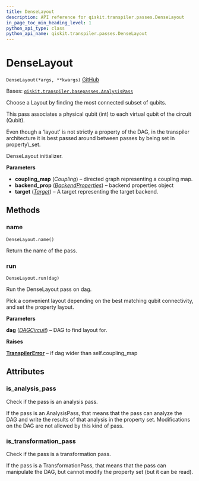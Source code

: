 ```yaml
---
title: DenseLayout
description: API reference for qiskit.transpiler.passes.DenseLayout
in_page_toc_min_heading_level: 1
python_api_type: class
python_api_name: qiskit.transpiler.passes.DenseLayout
---
```


# DenseLayout

<span id="qiskit.transpiler.passes.DenseLayout" />

`DenseLayout(*args, **kwargs)` [GitHub](https://github.com/qiskit/qiskit/tree/stable/0.22/qiskit/transpiler/passes/layout/dense_layout.py "view source code")

Bases: [`qiskit.transpiler.basepasses.AnalysisPass`](qiskit.transpiler.AnalysisPass "qiskit.transpiler.basepasses.AnalysisPass")

Choose a Layout by finding the most connected subset of qubits.

This pass associates a physical qubit (int) to each virtual qubit of the circuit (Qubit).

<Admonition title="Note" type="note">
  Even though a ‘layout’ is not strictly a property of the DAG, in the transpiler architecture it is best passed around between passes by being set in property\_set.
</Admonition>

DenseLayout initializer.

**Parameters**

*   **coupling\_map** (*Coupling*) – directed graph representing a coupling map.
*   **backend\_prop** ([*BackendProperties*](qiskit.providers.models.BackendProperties "qiskit.providers.models.BackendProperties")) – backend properties object
*   **target** ([*Target*](qiskit.transpiler.Target "qiskit.transpiler.Target")) – A target representing the target backend.

## Methods

### name

<span id="qiskit.transpiler.passes.DenseLayout.name" />

`DenseLayout.name()`

Return the name of the pass.

### run

<span id="qiskit.transpiler.passes.DenseLayout.run" />

`DenseLayout.run(dag)`

Run the DenseLayout pass on dag.

Pick a convenient layout depending on the best matching qubit connectivity, and set the property layout.

**Parameters**

**dag** ([*DAGCircuit*](qiskit.dagcircuit.DAGCircuit "qiskit.dagcircuit.DAGCircuit")) – DAG to find layout for.

**Raises**

[**TranspilerError**](qiskit.transpiler.TranspilerError "qiskit.transpiler.TranspilerError") – if dag wider than self.coupling\_map

## Attributes

<span id="qiskit.transpiler.passes.DenseLayout.is_analysis_pass" />

### is\_analysis\_pass

Check if the pass is an analysis pass.

If the pass is an AnalysisPass, that means that the pass can analyze the DAG and write the results of that analysis in the property set. Modifications on the DAG are not allowed by this kind of pass.

<span id="qiskit.transpiler.passes.DenseLayout.is_transformation_pass" />

### is\_transformation\_pass

Check if the pass is a transformation pass.

If the pass is a TransformationPass, that means that the pass can manipulate the DAG, but cannot modify the property set (but it can be read).

